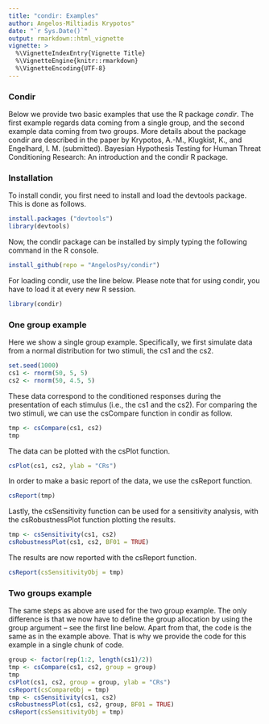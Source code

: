 ```yaml
---
title: "condir: Examples"
author: Angelos-Miltiadis Krypotos"
date: "`r Sys.Date()`"
output: rmarkdown::html_vignette
vignette: >
  %\VignetteIndexEntry{Vignette Title}
  %\VignetteEngine{knitr::rmarkdown}
  %\VignetteEncoding{UTF-8}
---
```


###  Condir

Below we provide two basic examples that use the R package _condir_. The first
example regards data coming from a single group, and the second example data
coming from two groups. More details about the package condir are described in
the paper by 
Krypotos, A.-M., Klugkist, K., and Engelhard, I. M. (submitted). 
Bayesian Hypothesis Testing for Human Threat Conditioning Research: 
An introduction and the condir R package.


### Installation
To install condir, you first need to install and load the devtools package.
This is done as follows.
```r
install.packages ("devtools")
library(devtools)
```

Now, the condir package can be installed by simply typing the following command
in the R console.

```r
install_github(repo = "AngelosPsy/condir")
```

For loading condir, use the line below. Please note that for using condir, you
have to load it at every new R session.

```r
library(condir)
```

### One group example
Here we show a single group example. Specifically, we first simulate data from
a normal distribution for two stimuli, the cs1 and the cs2.

```r
set.seed(1000)
cs1 <- rnorm(50, 5, 5)
cs2 <- rnorm(50, 4.5, 5)
```

These data correspond to the conditioned responses during the presentation of
each stimulus (i.e., the cs1 and the cs2). For comparing the two stimuli, we
can use the csCompare function in condir as follow.

```r
tmp <- csCompare(cs1, cs2)
tmp
```

The data can be plotted with the csPlot function.

```r
csPlot(cs1, cs2, ylab = "CRs")
```

In order to make a basic report of the data, we use the csReport function.

```r
csReport(tmp)
```

Lastly, the csSensitivity function can be used for a sensitivity analysis,
with the csRobustnessPlot function plotting the results.

```r
tmp <- csSensitivity(cs1, cs2)
csRobustnessPlot(cs1, cs2, BF01 = TRUE)
```

The results are now reported with the csReport function.

```r
csReport(csSensitivityObj = tmp)
```

### Two groups example

The same steps as above are used for the two group example. The only difference
is that we now have to define the group allocation by using the group argument
-- see the first line below. Apart from that, the code is the same as in the 
example above. That is why we provide the code for this example 
in a single chunk of code.

```r
group <- factor(rep(1:2, length(cs1)/2))
tmp <- csCompare(cs1, cs2, group = group)
tmp
csPlot(cs1, cs2, group = group, ylab = "CRs")
csReport(csCompareObj = tmp)
tmp <- csSensitivity(cs1, cs2)
csRobustnessPlot(cs1, cs2, group, BF01 = TRUE)
csReport(csSensitivityObj = tmp)
```
